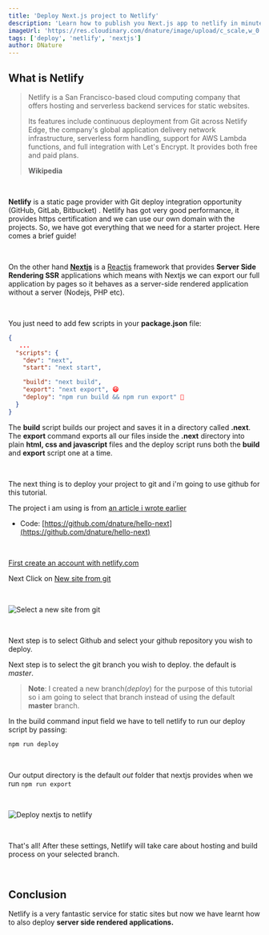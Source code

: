 ```yaml
---
title: 'Deploy Next.js project to Netlify'
description: 'Learn how to publish you Next.js app to netlify in minutes.'
imageUrl: 'https://res.cloudinary.com/dnature/image/upload/c_scale,w_0.8/v1614607241/blog/deploy-netlify/thumbnail_tbtfb1.png'
tags: ['deploy', 'netlify', 'nextjs']
author: DNature
---
```


## What is Netlify

> Netlify is a San Francisco-based cloud computing company that offers hosting
> and serverless backend services for static websites.
>
> Its features include continuous deployment from Git across Netlify Edge, the
> company's global application delivery network infrastructure, serverless form
> handling, support for AWS Lambda functions, and full integration with Let's
> Encrypt. It provides both free and paid plans.
>
> **Wikipedia**

<br />

**Netlify** is a static page provider with Git deploy integration opportunity
(GitHub, GitLab, Bitbucket) . Netlify has got very good performance, it provides
https certification and we can use our own domain with the projects. So, we have
got everything that we need for a starter project. Here comes a brief guide!

<br />

On the other hand [**Nextjs**](https://nextjs.org) is a
[Reactjs](https://reactjs.org) framework that provides **Server Side Rendering
SSR** applications which means with Nextjs we can export our full application by
pages so it behaves as a server-side rendered application without a server
(Nodejs, PHP etc).

<br />

You just need to add few scripts in your **package.json** file:

```json
{
   ...
  "scripts": {
    "dev": "next",
    "start": "next start",

    "build": "next build",
    "export": "next export", 😃
    "deploy": "npm run build && npm run export" 🚀
  }
}
```

The **build** script builds our project and saves it in a directory called
**.next**. The **export** command exports all our files inside the **.next**
directory into plain **html, css and javascript** files and the deploy script
runs both the **build** and **export** script one at a time.

<br />

The next thing is to deploy your project to git and i'm going to use github for
this tutorial.

The project i am using is from
[an article i wrote earlier](/blog/how-to-setup-tailwind-purgecss-and-nextjs)

- Code:
  [https://github.com/dnature/hello-next](https://github.com/dnature/hello-next)

<br />

[First create an account with netlify.com](https://app.netlify.com/signup?_ga=2.58798317.1351806053.1583669087-991025437.1583669087)

Next Click on [New site from git](https://app.netlify.com/start)

<br />

![Select a new site from git](https://res.cloudinary.com/dnature/image/upload/c_scale/v1614609130/blog/deploy-netlify/create_l9an3n.gif)

<br />

Next step is to select Github and select your github repository you wish to
deploy.

Next step is to select the git branch you wish to deploy. the default is
_master_.

> **Note**: I created a new branch(_deploy_) for the purpose of this tutorial so
> i am going to select that branch instead of using the default **master**
> branch.

In the build command input field we have to tell netlify to run our deploy
script by passing:

```bash
npm run deploy
```

<br />

Our output directory is the default _out_ folder that nextjs provides when we
run `npm run export`

<br />

![Deploy nextjs to netlify](https://res.cloudinary.com/dnature/image/upload/c_scale/v1614609139/blog/deploy-netlify/deploy_aufis2.gif)

<br />

That's all! After these settings, Netlify will take care about hosting and build
process on your selected branch.

<br />

## Conclusion

Netlify is a very fantastic service for static sites but now we have learnt how
to also deploy **server side rendered applications.**
